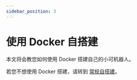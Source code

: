 ```yaml
---
sidebar_position: 3
---
```


# 使用 Docker 自搭建

本文将会教您如何使用 Docker 搭建自己的小可机器人。

若您不想使用 Docker 搭建，请转到 [常规自搭建](/docs/development/deploy/deploy_normal)。

<DocCardList />